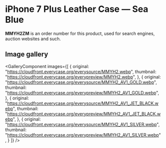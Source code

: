 
# iPhone 7 Plus Leather Case — Sea Blue

<Callout type='info' emoji='👉🏻'>**MMYH2ZM** is an order number for this product, used for search engines, auction websites and such.</Callout>

## Image gallery

<GalleryComponent
    images={[
      {
        original: "https://cloudfront.everycase.org/everysource/MMYH2.webp",
        thumbnail: "https://cloudfront.everycase.org/everypreview/MMYH2.webp",
      },
      {
        original: "https://cloudfront.everycase.org/everysource/MMYH2_AV1_GOLD.webp",
        thumbnail: "https://cloudfront.everycase.org/everypreview/MMYH2_AV1_GOLD.webp",
      },
      {
        original: "https://cloudfront.everycase.org/everysource/MMYH2_AV1_JET_BLACK.webp",
        thumbnail: "https://cloudfront.everycase.org/everypreview/MMYH2_AV1_JET_BLACK.webp",
      },
      {
        original: "https://cloudfront.everycase.org/everysource/MMYH2_AV1_SILVER.webp",
        thumbnail: "https://cloudfront.everycase.org/everypreview/MMYH2_AV1_SILVER.webp",
      }
    ]}
  />
